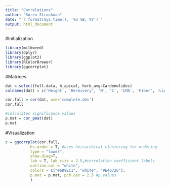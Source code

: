 ```yaml
---
title: "Correlations"
author: "Soren Struckman"
date: "`r format(Sys.time(), '%d %B, %Y')`"
output: html_document
---
```


#Initialization

```r
library(milkweed)
library(dplyr)
library(ggplot2)
library(RColorBrewer)
library(ggcorrplot)
```

#Matrices
```r
dat = select(full.data, h_apical, herb_avg:Cardenolides)
colnames(dat) = c('Height', 'Herbivory', 'N', 'C', 'LMA', 'Fiber', 'Lignin', 'Cellulose', 'NDWI', 'Chlorophyll', 'PRI', 'Cardenolides')

cor.full = cor(dat, use='complete.obs')
cor.full
```

```r
#calculates significance values
p.mat = cor_pmat(dat)
p.mat
```

#Visualization
```r
c = ggcorrplot(cor.full, 
           hc.order = T, #uses heirarchical clustering for ordering
           type = "lower",
           show.diag=T,
           lab = T, lab_size = 2.5,#correlation coefficient labels
           outline.col = "white",
           colors = c("#6D9EC1", "white", "#E46726"),
           p.mat = p.mat, pch.cex = 2.5 #p.values
           )
```

